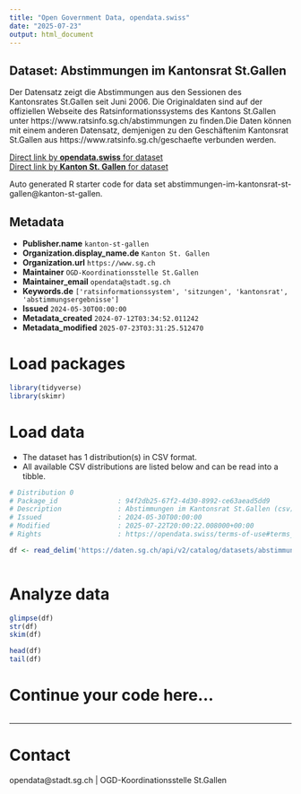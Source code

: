 ```yaml
---
title: "Open Government Data, opendata.swiss"
date: "2025-07-23"
output: html_document
---
```


## Dataset: Abstimmungen im Kantonsrat St.Gallen

Der Datensatz zeigt die Abstimmungen aus den Sessionen des Kantonsrates St.Gallen seit Juni 2006. Die Originaldaten sind auf der offiziellen Webseite des Ratsinformationssystems des Kantons St.Gallen unter https://www.ratsinfo.sg.ch/abstimmungen zu finden.Die Daten können mit einem anderen Datensatz, demjenigen zu den Geschäftenim Kantonsrat St.Gallen aus https://www.ratsinfo.sg.ch/geschaefte verbunden werden.

[Direct link by **opendata.swiss** for dataset](https://opendata.swiss/de/dataset/abstimmungen-im-kantonsrat-st-gallen)<br>
[Direct link by **Kanton St. Gallen** for dataset](https://daten.sg.ch/explore/dataset/abstimmungen-im-kantonsrat-st-gallen/)

Auto generated R starter code for data set abstimmungen-im-kantonsrat-st-gallen@kanton-st-gallen.

## Metadata

- **Publisher.name** `kanton-st-gallen`
- **Organization.display_name.de** `Kanton St. Gallen`
- **Organization.url** `https://www.sg.ch`
- **Maintainer** `OGD-Koordinationsstelle St.Gallen`
- **Maintainer_email** `opendata@stadt.sg.ch`
- **Keywords.de** `['ratsinformationssystem', 'sitzungen', 'kantonsrat', 'abstimmungsergebnisse']`
- **Issued** `2024-05-30T00:00:00`
- **Metadata_created** `2024-07-12T03:34:52.011242`
- **Metadata_modified** `2025-07-23T03:31:25.512470`


# Load packages

```r

library(tidyverse)
library(skimr)

```

# Load data

-   The dataset has 1 distribution(s) in CSV format.
-   All available CSV distributions are listed below and can be read into a tibble.

```r

# Distribution 0
# Package_id               : 94f2db25-67f2-4d30-8992-ce63aead5dd9
# Description              : Abstimmungen im Kantonsrat St.Gallen (csv)
# Issued                   : 2024-05-30T00:00:00
# Modified                 : 2025-07-22T20:00:22.008000+00:00
# Rights                   : https://opendata.swiss/terms-of-use#terms_by

df <- read_delim('https://daten.sg.ch/api/v2/catalog/datasets/abstimmungen-im-kantonsrat-st-gallen/exports/csv?use_labels=true')



```

# Analyze data

```r

glimpse(df)
str(df)
skim(df)

head(df)
tail(df)

```

# Continue your code here...

```r

```

------------------------------------------------------------------------

# Contact

opendata@stadt.sg.ch | OGD-Koordinationsstelle St.Gallen
